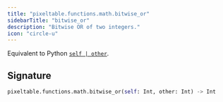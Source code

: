 ```yaml
---
title: "pixeltable.functions.math.bitwise_or"
sidebarTitle: "bitwise_or"
description: "Bitwise OR of two integers."
icon: "circle-u"
---
```

Equivalent to Python [`self | other`](https://docs.python.org/3/library/stdtypes.html#bitwise-operations-on-integer-types).


## Signature

```python
pixeltable.functions.math.bitwise_or(self: Int, other: Int) -> Int
```

